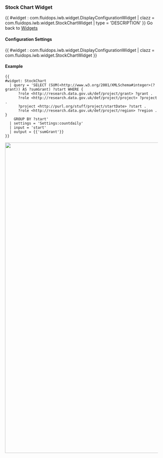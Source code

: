 === Stock Chart Widget ===

{{ #widget : com.fluidops.iwb.widget.DisplayConfigurationWidget
| clazz = com.fluidops.iwb.widget.StockChartWidget
| type = 'DESCRIPTION'
}}
Go back to [[Help:Widgets | Widgets ]]

==== Configuration Settings ====

{{ #widget : com.fluidops.iwb.widget.DisplayConfigurationWidget
| clazz = com.fluidops.iwb.widget.StockChartWidget
}}

==== Example ====

<source>
{{
#widget: StockChart 
  | query = 'SELECT (SUM(<http://www.w3.org/2001/XMLSchema#integer>(?grant)) AS ?sumGrant) ?start WHERE {
      ?role <http://research.data.gov.uk/def/project/grant> ?grant . 
      ?role <http://research.data.gov.uk/def/project/project> ?project . 
      ?project <http://purl.org/stuff/project/startDate> ?start . 
      ?role <http://research.data.gov.uk/def/project/region> ?region . }
    GROUP BY ?start'
  | settings = 'Settings:countdaily'
  | input = 'start'
  | output = {{'sumGrant'}}
}}
</source>

<img src="../images/help/StockChart.PNG" width="1024px" />
